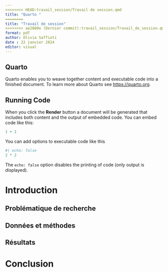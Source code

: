 ```yaml
---
<<<<<<<< HEAD:travail_session/Travail de session.qmd
title: "Quarto "
========
title: "Travail de session"
>>>>>>>> ae2880e (Dernier commit):travail_session/Travail_de_session.qmd
format: pdf
author: Olivia Saffioti
date : 22 janvier 2024
editor: visual
---
```


## Quarto

Quarto enables you to weave together content and executable code into a finished document. To learn more about Quarto see <https://quarto.org>.

## Running Code

When you click the **Render** button a document will be generated that includes both content and the output of embedded code. You can embed code like this:

```r
1 + 1
```

You can add options to executable code like this

```r
#| echo: false
2 * 2
```

The `echo: false` option disables the printing of code (only output is displayed).

# Introduction

## Problématique de recherche

## Données et méthodes

## Résultats

# Conclusion
